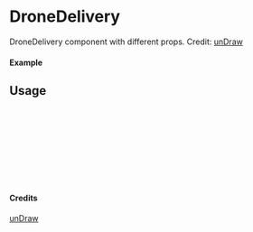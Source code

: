 
<Meta of={DroneDelivery} title="unDraw/DroneDelivery" />

# DroneDelivery

DroneDelivery component with different props.
Credit: [unDraw](https://undraw.co/illustrations)

#### Example

<Canvas of={DroneDelivery.Primary} />

## Usage

```ts
import { DroneDelivery } from "yadl-ui";

const Example = () => {
  return (
      <DroneDelivery />
  );
};

export default Example;
```

#### Credits
[unDraw](https://undraw.co/illustrations)
